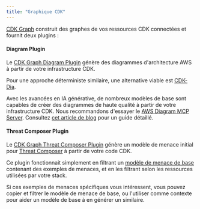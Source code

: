 ```yaml
---
title: "Graphique CDK"
---
```





[CDK Graph](https://aws.github.io/aws-pdk/developer_guides/cdk-graph/index.html) construit des graphes de vos ressources CDK connectées et fournit deux plugins :

#### Diagram Plugin

Le [CDK Graph Diagram Plugin](https://aws.github.io/aws-pdk/developer_guides/cdk-graph-plugin-diagram/index.html) génère des diagrammes d'architecture AWS à partir de votre infrastructure CDK.

Pour une approche déterministe similaire, une alternative viable est [CDK-Dia](https://github.com/pistazie/cdk-dia).

Avec les avancées en IA générative, de nombreux modèles de base sont capables de créer des diagrammes de haute qualité à partir de votre infrastructure CDK. Nous recommandons d'essayer le [AWS Diagram MCP Server](https://github.com/awslabs/mcp/tree/main/src/aws-diagram-mcp-server). Consultez [cet article de blog](https://aws.amazon.com/blogs/machine-learning/build-aws-architecture-diagrams-using-amazon-q-cli-and-mcp/) pour un guide détaillé.

#### Threat Composer Plugin

Le [CDK Graph Threat Composer Plugin](https://aws.github.io/aws-pdk/developer_guides/cdk-graph-plugin-threat-composer/index.html) génère un modèle de menace initial pour [Threat Composer](https://github.com/awslabs/threat-composer/) à partir de votre code CDK.

Ce plugin fonctionnait simplement en filtrant un [modèle de menace de base](https://github.com/aws/aws-pdk/tree/mainline/packages/cdk-graph-plugin-threat-composer/src/model-generator/base-model) contenant des exemples de menaces, et en les filtrant selon les ressources utilisées par votre stack.

Si ces exemples de menaces spécifiques vous intéressent, vous pouvez copier et filtrer le modèle de menace de base, ou l'utiliser comme contexte pour aider un modèle de base à en générer un similaire.